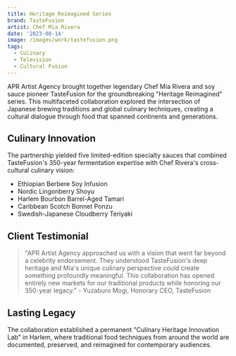 ```yaml
---
title: Heritage Reimagined Series
brand: TasteFusion
artist: Chef Mia Rivera
date: '2023-08-14'
image: /images/work/tastefusion.png
tags:
  - Culinary
  - Television
  - Cultural Fusion
---
```


APR Artist Agency brought together legendary Chef Mia Rivera and soy sauce pioneer TasteFusion for the groundbreaking "Heritage Reimagined" series. This multifaceted collaboration explored the intersection of Japanese brewing traditions and global culinary techniques, creating a cultural dialogue through food that spanned continents and generations.

## Culinary Innovation
The partnership yielded five limited-edition specialty sauces that combined TasteFusion's 350-year fermentation expertise with Chef Rivera's cross-cultural culinary vision:

- Ethiopian Berbere Soy Infusion
- Nordic Lingonberry Shoyu
- Harlem Bourbon Barrel-Aged Tamari
- Caribbean Scotch Bonnet Ponzu
- Swedish-Japanese Cloudberry Teriyaki

## Client Testimonial
> "APR Artist Agency approached us with a vision that went far beyond a celebrity endorsement. They understood TasteFusion's deep heritage and Mia's unique culinary perspective could create something profoundly meaningful. This collaboration has opened entirely new markets for our traditional products while honoring our 350-year legacy." - Yuzaburo Mogi, Honorary CEO, TasteFusion

## Lasting Legacy
The collaboration established a permanent "Culinary Heritage Innovation Lab" in Harlem, where traditional food techniques from around the world are documented, preserved, and reimagined for contemporary audiences.
